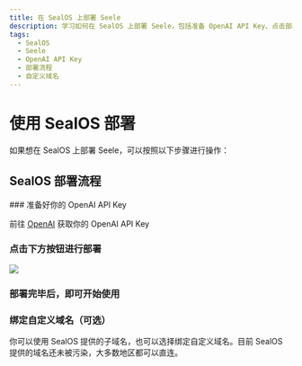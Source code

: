 ```yaml
---
title: 在 SealOS 上部署 Seele
description: 学习如何在 SealOS 上部署 Seele，包括准备 OpenAI API Key、点击部署按钮、绑定自定义域名等操作。
tags:
  - SealOS
  - Seele
  - OpenAI API Key
  - 部署流程
  - 自定义域名
---
```


# 使用 SealOS 部署

如果想在 SealOS 上部署 Seele，可以按照以下步骤进行操作：

## SealOS 部署流程

<Steps>
  ### 准备好你的 OpenAI API Key

前往 [OpenAI](https://platform.openai.com/account/api-keys) 获取你的 OpenAI API Key

### 点击下方按钮进行部署

[![][deploy-button-image]][deploy-link]

### 部署完毕后，即可开始使用

### 绑定自定义域名（可选）

你可以使用 SealOS 提供的子域名，也可以选择绑定自定义域名。目前 SealOS 提供的域名还未被污染，大多数地区都可以直连。

</Steps>

[deploy-button-image]: https://raw.githubusercontent.com/labring-actions/templates/main/Deploy-on-Sealos.svg
[deploy-link]: https://cloud.sealos.io/?openapp=system-template%3FtemplateName%3Dlobe-chat
